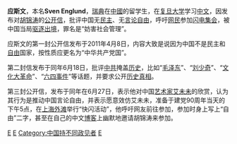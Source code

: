 {{unreferenced|time=2011-07-17T06:30:51+00:00}}
'''应斯文'''，本名'''Sven Englund'''，[[瑞典|瑞典]]在[[中國|中國]]的留学生，在[[复旦大学|复旦大学]]学习[[中文|中文]]，因发布对[[胡锦涛|胡锦涛]]的[[公开信|公开信]]，批评中国无[[民主|民主]]、无[[言论自由|言论自由]]，呼吁[[网民|网民]]参加[[快闪族|闪电集会]]，被中国当局[[驱逐出境|驱逐出境]]，罪名是“妨害社会管理”。

应斯文的第一封公开信发布于2011年4月8日，内容大致是说因为中国不是民主和[[自由|自由]]国家，按性质应更名为“中华共产党国”。

第二封信发布于同年6月18日，批评[[中共|中共]]掩盖[[历史|历史]]，比如“[[毛泽东|毛泽东]]”、“[[刘少奇|刘少奇]]”、“[[文化大革命|文化大革命]]”、“[[六四事件|六四事件]]”等话题，并要求公开[[历史真相|历史真相]]。

第三封公开信，发布于同年在6月27日，表示他对中国[[艺术家|艺术家]][[艾未未|艾未未]]的欣赏，认为其行为是推动中国言论自由，并表示愿意效仿艾未未，准备于建党90周年当天的下午5点，在[[上海外滩|上海外滩]]举行“快闪活动”，他呼吁网友前往参加，参加时身上写上“自由”二字，甚至在自己的中文[[博客|博客]]上幽默地邀请胡锦涛来参加。

[[Category:瑞典人|E]]
[[Category:人權運動者|E]]
[[Category:中国持不同政见者|Category:中国持不同政见者]]
[[Category:復旦大學校友|E]]